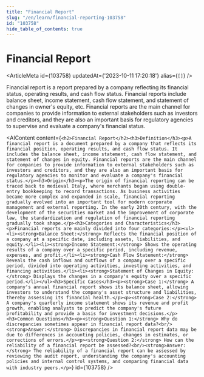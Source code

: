 ```yaml
---
title: "Financial Report"
slug: "/en/learn/financial-reporting-103758"
id: "103758"
hide_table_of_contents: true
---
```



# Financial Report

<ArticleMeta id={103758} updatedAt={'2023-10-11 17:20:18'} alias={`[]`} />
<div className='border-solid border-b border-t-0 my-4 border-[var(--ifm-color-gray-300)]' />

Financial report is a report prepared by a company reflecting its financial status, operating results, and cash flow status. Financial reports include balance sheet, income statement, cash flow statement, and statement of changes in owner's equity, etc. Financial reports are the main channel for companies to provide information to external stakeholders such as investors and creditors, and they are also an important basis for regulatory agencies to supervise and evaluate a company's financial status.

<AIContent content={`<h2>Financial Report</h2><h3>Definition</h3><p>A financial report is a document prepared by a company that reflects its financial position, operating results, and cash flow status. It includes the balance sheet, income statement, cash flow statement, and statement of changes in equity. Financial reports are the main channel for companies to provide information to external stakeholders such as investors and creditors, and they are also an important basis for regulatory agencies to monitor and evaluate a company's financial status.</p><h3>Origin</h3><p>The origin of financial reporting can be traced back to medieval Italy, where merchants began using double-entry bookkeeping to record transactions. As business activities became more complex and expanded in scale, financial reporting gradually evolved into an important tool for modern corporate management and external reporting. In the early 20th century, with the development of the securities market and the improvement of corporate law, the standardization and regulation of financial reporting gradually took shape.</p><h3>Categories and Characteristics</h3><p>Financial reports are mainly divided into four categories:</p><ul><li><strong>Balance Sheet:</strong> Reflects the financial position of a company at a specific date, including assets, liabilities, and equity.</li><li><strong>Income Statement:</strong> Shows the operating results of a company over a specific period, including revenue, expenses, and profit.</li><li><strong>Cash Flow Statement:</strong> Reveals the cash inflows and outflows of a company over a specific period, divided into operating activities, investing activities, and financing activities.</li><li><strong>Statement of Changes in Equity:</strong> Displays the changes in a company's equity over a specific period.</li></ul><h3>Specific Cases</h3><p><strong>Case 1:</strong> A company's annual financial report shows its balance sheet, allowing investors to understand the company's asset structure and liabilities, thereby assessing its financial health.</p><p><strong>Case 2:</strong> A company's quarterly income statement shows its revenue and profit growth, enabling analysts to predict the company's future profitability and provide a basis for investment decisions.</p><h3>Common Questions</h3><p><strong>Question 1:</strong> Why do discrepancies sometimes appear in financial report data?<br/><strong>Answer:</strong> Discrepancies in financial report data may be due to differences in accounting policies, changes in estimates, or corrections of errors.</p><p><strong>Question 2:</strong> How can the reliability of a financial report be assessed?<br/><strong>Answer:</strong> The reliability of a financial report can be assessed by reviewing the audit report, understanding the company's accounting policies and internal control systems, and comparing financial data with industry peers.</p>`} id={103758} />
